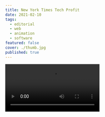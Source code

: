 ```yaml
---
title: New York Times Tech Profit
date: 2021-02-10
tags:
  - editorial
  - web
  - animation
  - software
featured: false
cover: ./thumb.jpg
published: true
---
```



<Video src={vid1} />

Animated illustration for the New York Times story, [Profits Steer Our Digital Future](https://www.nytimes.com/2021/02/10/technology/profits-steer-our-digital-future.html).

